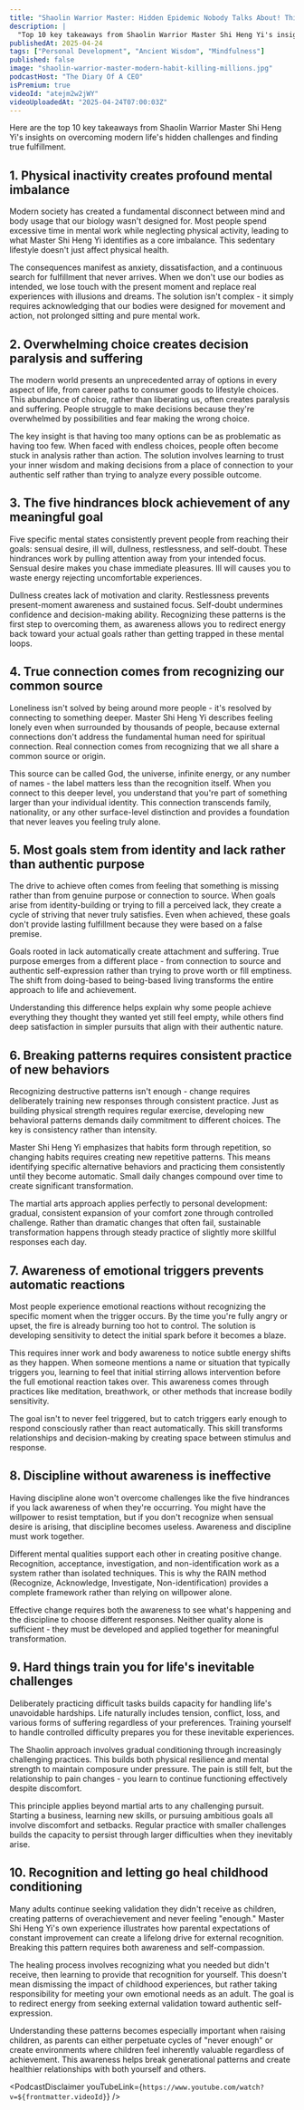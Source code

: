 ```yaml
---
title: "Shaolin Warrior Master: Hidden Epidemic Nobody Talks About! This Modern Habit Is Killing Millions!"
description: |
  "Top 10 key takeaways from Shaolin Warrior Master Shi Heng Yi's insights on overcoming modern life's hidden challenges and finding true fulfillment."
publishedAt: 2025-04-24
tags: ["Personal Development", "Ancient Wisdom", "Mindfulness"]
published: false
image: "shaolin-warrior-master-modern-habit-killing-millions.jpg"
podcastHost: "The Diary Of A CEO"
isPremium: true
videoId: "atejm2w2jWY"
videoUploadedAt: "2025-04-24T07:00:03Z"
---
```



<PodcastSummaryPageLayout frontmatter={frontmatter}>
Here are the top 10 key takeaways from Shaolin Warrior Master Shi Heng Yi's insights on overcoming modern life's hidden challenges and finding true fulfillment.

## 1. Physical inactivity creates profound mental imbalance

Modern society has created a fundamental disconnect between mind and body usage that our biology wasn't designed for. Most people spend excessive time in mental work while neglecting physical activity, leading to what Master Shi Heng Yi identifies as a core imbalance. This sedentary lifestyle doesn't just affect physical health.

The consequences manifest as anxiety, dissatisfaction, and a continuous search for fulfillment that never arrives. When we don't use our bodies as intended, we lose touch with the present moment and replace real experiences with illusions and dreams. The solution isn't complex - it simply requires acknowledging that our bodies were designed for movement and action, not prolonged sitting and pure mental work.

## 2. Overwhelming choice creates decision paralysis and suffering

The modern world presents an unprecedented array of options in every aspect of life, from career paths to consumer goods to lifestyle choices. This abundance of choice, rather than liberating us, often creates paralysis and suffering. People struggle to make decisions because they're overwhelmed by possibilities and fear making the wrong choice.

The key insight is that having too many options can be as problematic as having too few. When faced with endless choices, people often become stuck in analysis rather than action. The solution involves learning to trust your inner wisdom and making decisions from a place of connection to your authentic self rather than trying to analyze every possible outcome.

## 3. The five hindrances block achievement of any meaningful goal

Five specific mental states consistently prevent people from reaching their goals: sensual desire, ill will, dullness, restlessness, and self-doubt. These hindrances work by pulling attention away from your intended focus. Sensual desire makes you chase immediate pleasures. Ill will causes you to waste energy rejecting uncomfortable experiences.

Dullness creates lack of motivation and clarity. Restlessness prevents present-moment awareness and sustained focus. Self-doubt undermines confidence and decision-making ability. Recognizing these patterns is the first step to overcoming them, as awareness allows you to redirect energy back toward your actual goals rather than getting trapped in these mental loops.

## 4. True connection comes from recognizing our common source

Loneliness isn't solved by being around more people - it's resolved by connecting to something deeper. Master Shi Heng Yi describes feeling lonely even when surrounded by thousands of people, because external connections don't address the fundamental human need for spiritual connection. Real connection comes from recognizing that we all share a common source or origin.

This source can be called God, the universe, infinite energy, or any number of names - the label matters less than the recognition itself. When you connect to this deeper level, you understand that you're part of something larger than your individual identity. This connection transcends family, nationality, or any other surface-level distinction and provides a foundation that never leaves you feeling truly alone.

## 5. Most goals stem from identity and lack rather than authentic purpose

The drive to achieve often comes from feeling that something is missing rather than from genuine purpose or connection to source. When goals arise from identity-building or trying to fill a perceived lack, they create a cycle of striving that never truly satisfies. Even when achieved, these goals don't provide lasting fulfillment because they were based on a false premise.

Goals rooted in lack automatically create attachment and suffering. True purpose emerges from a different place - from connection to source and authentic self-expression rather than trying to prove worth or fill emptiness. The shift from doing-based to being-based living transforms the entire approach to life and achievement.

Understanding this difference helps explain why some people achieve everything they thought they wanted yet still feel empty, while others find deep satisfaction in simpler pursuits that align with their authentic nature.

## 6. Breaking patterns requires consistent practice of new behaviors

Recognizing destructive patterns isn't enough - change requires deliberately training new responses through consistent practice. Just as building physical strength requires regular exercise, developing new behavioral patterns demands daily commitment to different choices. The key is consistency rather than intensity.

Master Shi Heng Yi emphasizes that habits form through repetition, so changing habits requires creating new repetitive patterns. This means identifying specific alternative behaviors and practicing them consistently until they become automatic. Small daily changes compound over time to create significant transformation.

The martial arts approach applies perfectly to personal development: gradual, consistent expansion of your comfort zone through controlled challenge. Rather than dramatic changes that often fail, sustainable transformation happens through steady practice of slightly more skillful responses each day.

## 7. Awareness of emotional triggers prevents automatic reactions

Most people experience emotional reactions without recognizing the specific moment when the trigger occurs. By the time you're fully angry or upset, the fire is already burning too hot to control. The solution is developing sensitivity to detect the initial spark before it becomes a blaze.

This requires inner work and body awareness to notice subtle energy shifts as they happen. When someone mentions a name or situation that typically triggers you, learning to feel that initial stirring allows intervention before the full emotional reaction takes over. This awareness comes through practices like meditation, breathwork, or other methods that increase bodily sensitivity.

The goal isn't to never feel triggered, but to catch triggers early enough to respond consciously rather than react automatically. This skill transforms relationships and decision-making by creating space between stimulus and response.

## 8. Discipline without awareness is ineffective

Having discipline alone won't overcome challenges like the five hindrances if you lack awareness of when they're occurring. You might have the willpower to resist temptation, but if you don't recognize when sensual desire is arising, that discipline becomes useless. Awareness and discipline must work together.

Different mental qualities support each other in creating positive change. Recognition, acceptance, investigation, and non-identification work as a system rather than isolated techniques. This is why the RAIN method (Recognize, Acknowledge, Investigate, Non-identification) provides a complete framework rather than relying on willpower alone.

Effective change requires both the awareness to see what's happening and the discipline to choose different responses. Neither quality alone is sufficient - they must be developed and applied together for meaningful transformation.

## 9. Hard things train you for life's inevitable challenges

Deliberately practicing difficult tasks builds capacity for handling life's unavoidable hardships. Life naturally includes tension, conflict, loss, and various forms of suffering regardless of your preferences. Training yourself to handle controlled difficulty prepares you for these inevitable experiences.

The Shaolin approach involves gradual conditioning through increasingly challenging practices. This builds both physical resilience and mental strength to maintain composure under pressure. The pain is still felt, but the relationship to pain changes - you learn to continue functioning effectively despite discomfort.

This principle applies beyond martial arts to any challenging pursuit. Starting a business, learning new skills, or pursuing ambitious goals all involve discomfort and setbacks. Regular practice with smaller challenges builds the capacity to persist through larger difficulties when they inevitably arise.

## 10. Recognition and letting go heal childhood conditioning

Many adults continue seeking validation they didn't receive as children, creating patterns of overachievement and never feeling "enough." Master Shi Heng Yi's own experience illustrates how parental expectations of constant improvement can create a lifelong drive for external recognition. Breaking this pattern requires both awareness and self-compassion.

The healing process involves recognizing what you needed but didn't receive, then learning to provide that recognition for yourself. This doesn't mean dismissing the impact of childhood experiences, but rather taking responsibility for meeting your own emotional needs as an adult. The goal is to redirect energy from seeking external validation toward authentic self-expression.

Understanding these patterns becomes especially important when raising children, as parents can either perpetuate cycles of "never enough" or create environments where children feel inherently valuable regardless of achievement. This awareness helps break generational patterns and create healthier relationships with both yourself and others.

<PodcastDisclaimer
  youTubeLink={`https://www.youtube.com/watch?v=${frontmatter.videoId}`}
/>

</PodcastSummaryPageLayout>
